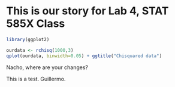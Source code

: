 This is our story for Lab 4, STAT 585X Class
====

```r
library(ggplot2)

ourdata <- rchisq(1000,3)
qplot(ourdata, binwidth=0.05) + ggtitle("Chisquared data")
```

Nacho, where are your changes?

This is a test. Guillermo.

